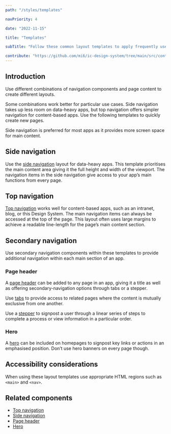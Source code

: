 ```yaml
---
path: "/styles/templates"

navPriority: 4

date: "2022-11-15"

title: "Templates"

subTitle: "Follow these common layout templates to apply frequently used navigation patterns to your app designs."

contribute: "https://github.com/mi6/ic-design-system/tree/main/src/content/structured/styles/templates.mdx"
---
```



## Introduction

Use different combinations of navigation components and page content to create different layouts.

Some combinations work better for particular use cases. Side navigation takes up less room on data-heavy apps, but top navigation offers simpler navigation for content-based apps. Use the following templates to quickly create new pages.

Side navigation is preferred for most apps as it provides more screen space for main content.

## Side navigation

Use the [side navigation](/components/side-nav) layout for data-heavy apps. This template prioritises the main content area giving it the full height and width of the viewport. The navigation items in the side navigation give access to your app’s main functions from every page.

<DoDontCaution
  imageSrc={templatesFig1}
  imageAlt="An example of an app with a side navigation and some example content laid out using a 12-column grid."
  state="none"
  caption="The side navigation template is useful for data-heavy apps."
/>

## Top navigation

[Top navigation](/components/top-nav) works well for content-based apps, such as an intranet, blog, or this Design System. The main navigation items can always be accessed at the top of the page. This layout often uses large margins to achieve a readable line-length for the page’s main content section.

<DoDontCaution
  imageSrc={templatesFig2}
  imageAlt="An example app titled ‘Java nice day’ that uses a top navigation and has some example content laid out on a 12-column grid."
  state="none"
  caption="The top navigation template is useful for content-based apps."
/>

## Secondary navigation

Use secondary navigation components within these templates to provide additional navigation within each main section of an app.

### Page header

A [page header](/components/page-header) can be added to any page in an app, giving it a title as well as offering secondary-navigation options through tabs or a stepper.

Use [tabs](/components/tabs) to provide access to related pages where the content is mutually exclusive from one another.

Use a [stepper](/components/stepper) to signpost a user through a linear series of steps to complete a process or view information in a particular order.

<DoDontCaution
  imageSrc={templatesFig3}
  imageAlt="Two examples of a side-navigation layout each with a page header. One uses a page header with tabs to provide secondary navigation. The other uses a page header with a stepper."
  state="none"
  caption="Two examples of a side-navigation layout each with a page header. One uses a page header with tabs to provide secondary navigation. The other uses a page header with a stepper."
/>

### Hero

A [hero](/components/hero) can be included on homepages to signpost key links or actions in an emphasised position. Don’t use hero banners on every page though.

<DoDontCaution
  imageSrc={templatesFig4}
  imageAlt="An example app using a top navigation layout with a hero banner that provides a key link titled ‘Get started’."
  state="none"
  caption="Use top navigation and hero on a homepage to introduce the app or provide direction to a key action (such as search or get started)."
/>

## Accessibility considerations

When using these layout templates use appropriate HTML regions such as `<main>` and `<nav>`.

## Related components

- [Top navigation](/components/top-nav)
- [Side navigation](/components/side-nav)
- [Page header](/components/page-header)
- [Hero](/components/hero)
